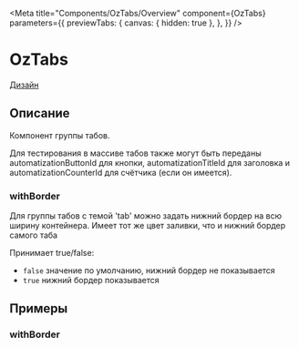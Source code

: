 
<Meta title="Components/OzTabs/Overview"
      component={OzTabs}
      parameters={{
        previewTabs: {
          canvas: { hidden: true },
        },
      }}
/>

# OzTabs

[Дизайн](https://www.figma.com/file/F7liVaQiHzkojA2NM1ztIJ/02.-Core---UI-Components?node-id=67%3A1155)

## Описание

Компонент группы табов.

Для тестирования в массиве табов также могут быть переданы automatizationButtonId для кнопки, automatizationTitleId для заголовка и automatizationCounterId для счётчика (если он имеется).

### withBorder

Для группы табов с темой 'tab' можно задать нижний бордер на всю ширину контейнера. Имеет тот же цвет заливки, что и нижний бордер самого таба

Принимает true/false:
- `false` значение по умолчанию, нижний бордер не показывается
- `true` нижний бордер показывается

## Примеры

### withBorder

<Canvas>
  <Story id="components-oztabs-stories--tabs-with-border"/>
</Canvas>
